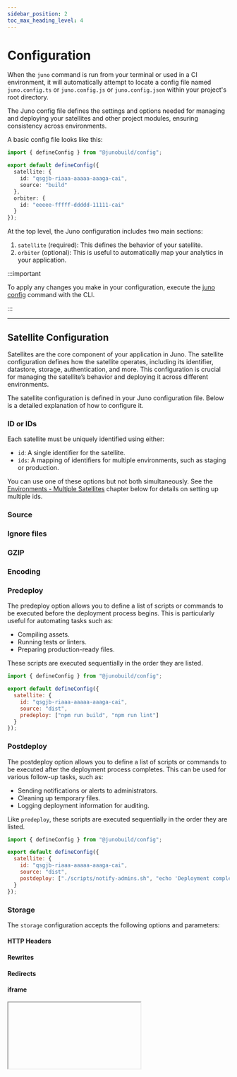 ```yaml
---
sidebar_position: 2
toc_max_heading_level: 4
---
```


# Configuration

When the `juno` command is run from your terminal or used in a CI environment, it will automatically attempt to locate a config file named `juno.config.ts` or `juno.config.js` or `juno.config.json` within your project's root directory.

The Juno config file defines the settings and options needed for managing and deploying your satellites and other project modules, ensuring consistency across environments.

A basic config file looks like this:

```typescript
import { defineConfig } from "@junobuild/config";

export default defineConfig({
  satellite: {
    id: "qsgjb-riaaa-aaaaa-aaaga-cai",
    source: "build"
  },
  orbiter: {
    id: "eeeee-fffff-ddddd-11111-cai"
  }
});
```

At the top level, the Juno configuration includes two main sections:

1. `satellite` (required): This defines the behavior of your satellite.
2. `orbiter` (optional): This is useful to automatically map your analytics in your application.

:::important

To apply any changes you make in your configuration, execute the [juno config](./cli.mdx#config) command with the CLI.

:::

---

## Satellite Configuration

Satellites are the core component of your application in Juno. The satellite configuration defines how the satellite operates, including its identifier, datastore, storage, authentication, and more. This configuration is crucial for managing the satellite’s behavior and deploying it across different environments.

The satellite configuration is defined in your Juno configuration file. Below is a detailed explanation of how to configure it.

### ID or IDs

Each satellite must be uniquely identified using either:

- `id`: A single identifier for the satellite.
- `ids`: A mapping of identifiers for multiple environments, such as staging or production.

You can use one of these options but not both simultaneously. See the [Environments - Multiple Satellites](#environments---multiple-satellites) chapter below for details on setting up multiple ids.


<Plugins />

### Source


<Source />

### Ignore files


<IgnoreFiles />

### GZIP


<Gzip />

### Encoding


<Encoding />

### Predeploy

The predeploy option allows you to define a list of scripts or commands to be executed before the deployment process begins. This is particularly useful for automating tasks such as:

- Compiling assets.
- Running tests or linters.
- Preparing production-ready files.

These scripts are executed sequentially in the order they are listed.

```javascript
import { defineConfig } from "@junobuild/config";

export default defineConfig({
  satellite: {
    id: "qsgjb-riaaa-aaaaa-aaaga-cai",
    source: "dist",
    predeploy: ["npm run build", "npm run lint"]
  }
});
```

### Postdeploy

The postdeploy option allows you to define a list of scripts or commands to be executed after the deployment process completes. This can be used for various follow-up tasks, such as:

- Sending notifications or alerts to administrators.
- Cleaning up temporary files.
- Logging deployment information for auditing.

Like `predeploy`, these scripts are executed sequentially in the order they are listed.

```javascript
import { defineConfig } from "@junobuild/config";

export default defineConfig({
  satellite: {
    id: "qsgjb-riaaa-aaaaa-aaaga-cai",
    source: "dist",
    postdeploy: ["./scripts/notify-admins.sh", "echo 'Deployment complete'"]
  }
});
```

### Storage

The `storage` configuration accepts the following options and parameters:

#### HTTP Headers


<HttpHeaders />

#### Rewrites


<Rewrites />

#### Redirects


<Redirects />

#### iframe


<IFrame />

#### Maximum Memory Size

You can configure optional limits on heap and stable memory for your smart contract to control the creation and update of assets in your storage.

When the limit is reached, the Storage and smart contract will continue to operate normally but will reject the upload of new assets.

```javascript
import { defineConfig } from "@junobuild/config";

export default defineConfig({
  satellite: {
    id: "qsgjb-riaaa-aaaaa-aaaga-cai",
    source: "dist",
    storage: {
      maxMemorySize: {
        stable: 1_073_741_824n // For example max. 1 GiB in bytes of Stable memory
      }
    }
  }
});
```

### Datastore

The `datastore` configuration accepts the following options and parameters:

#### Maximum Memory Size

You can configure optional limits on heap and stable memory for your smart contract to control the creation and update of documentations in your Datastore.

When the limit is reached, the Datastore and smart contract will continue to operate normally but will reject changes to documents.

```javascript
import { defineConfig } from "@junobuild/config";

export default defineConfig({
  satellite: {
    id: "qsgjb-riaaa-aaaaa-aaaga-cai",
    source: "dist",
    datastore: {
      maxMemorySize: {
        stable: 1_073_741_824n // For example max. 1 GiB in bytes of Stable memory
      }
    }
  }
});
```

### Authentication

The `authentication` configuration accepts the following options and parameters:

#### Derivation origin

The behavior of Internet Identity can be customized to ensure that users are recognized consistently across different domains or subdomains of your application.

For example, if you set `derivationOrigin` to "hello.com", a user signing in at https://hello.com will receive the same identifier (principal) as when signing in at https://www.hello.com.

```javascript
import { defineConfig } from "@junobuild/config";

export default defineConfig({
  satellite: {
    id: "qsgjb-riaaa-aaaaa-aaaga-cai",
    authentication: {
      internetIdentity: {
        derivationOrigin: "hello.com"
      }
    }
  }
});
```

### Assertions


<Assertions />

### Settings

The `settings` field allows you to configure various aspects of the module’s behavior and resource usage, such as memory limits, compute allocation, and log visibility.

Overview:

- **Freezing Threshold**: Prevents the module from being deleted by pausing operations when cycles drop below a certain level.
- **Reserved Cycles Limit**: Ensures a minimum number of cycles are available for future operations.
- **Log Visibility**: Controls who can access the module’s logs.
- **Heap Memory Limit**: Sets the hard maximum heap memory available to the module.
- **Memory Allocation**: Pre-allocates memory for optimized performance.
- **Compute Allocation**: Reserves a percentage of the subnet’s compute resources.

```javascript
import { defineConfig } from "@junobuild/config";

export default defineConfig({
  satellite: {
    id: "qsgjb-riaaa-aaaaa-aaaga-cai",
    settings: {
      freezingThreshold: 2_592_000n,
      reservedCyclesLimit: 5_000_000_000_000n,
      logVisibility: "controllers",
      heapMemoryLimit: 2048n,
      memoryAllocation: 1_073_741_824n,
      computeAllocation: 50n
    }
  }
});
```

For a complete explanation of all [settings](./settings.md), including detailed examples and calculations, see the Settings section.

---

## Orbiter Configuration

Orbiters are an optional component of your application used for analytics.

### ID

An orbiter has a unique identifier (id). This ID is used to reference the orbiter during operations and deployments.

<Plugins />

---

## Emulator Configuration

For local development or when running an E2E test environment in a CI, you'll use the emulator. When running `juno dev start`, it defaults to booting Skylab with the default options. If you wish to tweak options or use another image, you can set the `emulator` field in your configuration file.

A basic example of a custom emulator configuration:

```ts title="juno.config.ts"
import { defineConfig } from "@junobuild/config";

export default defineConfig({
  satellite: {
    id: "qsgjb-riaaa-aaaaa-aaaga-cai",
    source: "dist"
  },
  emulator: {
    runner: {
      type: "docker",
      image: "junobuild/skylab:latest",
      name: "juno-skylab",
      volume: "juno",
      platform: "linux/amd64"
    },
    skylab: {
      ports: {
        server: 5987,
        admin: 5999,
        console: 5866
      }
    }
  }
});
```

### Runner Options

The `runner` field allows you to customize how the emulator container is run.

| Option   | Required | Description                                                               | Default                                                                  |
| -------- | -------- | ------------------------------------------------------------------------- | ------------------------------------------------------------------------ |
| type     | ✅       | Container runtime used. Supports `docker` and `podman`.                   | `docker`                                                                 |
| image    |          | The image used to start the emulator.                                     | `junobuild/skylab:latest`                                                |
| name     |          | Custom name for the container instance.                                   | Derived from your `package.json` field `name` or falling on `juno-image` |
| volume   |          | A volume used to persist internal state - saves the data across sessions. | The container name adapted (replace `-` by `_`)                          |
| target   |          | Shared folder for deploying and hot-reloading serverless functions.       | `$PWD/target/deploy`                                                     |
| platform |          | Platform to run the emulator on (`linux/amd64` or `linux/arm64`).         | Automatic                                                                |

### Emulator

You can choose from three emulator types, depending on which part of the stack you want to run locally:

- `skylab`: A full emulator stack including the Console UI.
- `console`: A minimal emulator for Console-only scenarios.
- `satellite`: Runs just a Satellite container for focused development.

Each type has its own `ports` configuration.

#### Ports

You can customize the ports exposed by the emulator:

| Field   | Description                                                                      | Default |
| ------- | -------------------------------------------------------------------------------- | ------- |
| server  | The local Internet Computer replica port. Your app or project interacts with it. | `5987`  |
| admin   | Admin server used for internal tasks (e.g., ICP transfer).                       | `5999`  |
| console | Console UI port (only used with `skylab`).                                       | `5866`  |

---

## Apply Changes

Configurations such as above [storage](#storage), [datastore](#datastore), [authentication](#authentication), and [settings](#settings) require explicit application to your smart contract as they directly impact its behavior.

To apply your changes, run the [juno config](./cli#config) command in the CLI after modifying your configuration file.

---

## Intellisense

To enable intellisense in your IDE for TypeScript or JavaScript configurations, you will need to install the necessary types:

```bash
npm install @junobuild/config --save-dev
```

Afterwards, you can leverage your IDE's intellisense with jsdoc type hints:

```javascript title="juno.config.js"
/** @type {import('@junobuild/config').JunoConfig} */
export default {
  // ...
};
```

Alternatively, you can use the `defineConfig` helper which should provide intellisense without the need for jsdoc annotations:

```javascript title="juno.config.js"
import { defineConfig } from "@junobuild/config";

export default defineConfig({
  // ...
});
```

---

## Conditional Config

If the config needs to conditionally determine options based the `mode` being used, it can export a function instead:

```javascript title="juno.config.js"
import { defineConfig } from "@junobuild/config";

export default defineConfig(({ mode }) => ({
  satellite: {
    id: "aaaaa-bbbbb-ccccc-ddddd-cai",
    source: "dist",
    storage: {
      ...(mode === "staging" && { iframe: "allow-any" })
    },
    predeploy: [`npm run build -- --mode ${mode}`]
  }
}));
```

---

## Modes

By default, the CLI runs command for the `production` mode.

This means when running a `juno` command in your terminal, it will pass the mode `production` to read your configuration.

You can overwrite the default mode used for a command by passing the `--mode` option flag. For example, if you want to deploy your app for a `staging` mode:

```bash
juno deploy --mode staging
```

---

## Environments - Multiple satellites

You might want to deploy or manage a similar project across different environments. Using [modes](#modes), you can deploy the same application on multiple satellites, such as staging and production environments.

To accommodate different satellite IDs, you can use a [conditional config](#conditional-config):

```javascript title="juno.config.js"
import { defineConfig } from "@junobuild/config";

export default defineConfig(({ mode }) => ({
  satellite: {
    id:
      mode === "staging"
        ? "11111-22222-33333-44444-cai"
        : "aaaaa-bbbbb-ccccc-ddddd-cai",
    source: "dist"
  }
}));
```

Or explicitly list the IDs:

```javascript title="juno.config.js"
import { defineConfig } from "@junobuild/config";

export default defineConfig({
  satellite: {
    ids: {
      staging: "11111-22222-33333-44444-cai",
      production: "aaaaa-bbbbb-ccccc-ddddd-cai"
    },
    source: "dist"
  }
});
```

The latter method is also compatible with JSON configuration:

```json title="juno.config.json"
{
  "satellite": {
    "ids": {
      "staging": "11111-22222-33333-44444-cai",
      "production": "aaaaa-bbbbb-ccccc-ddddd-cai"
    },
    "source": "dist"
  }
}
```

Note that defining an `id` or at least a `production` entry in `ids` is mandatory.
